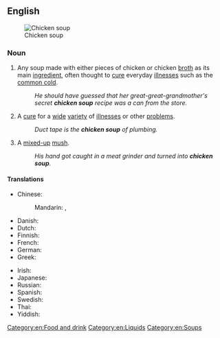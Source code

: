 ==English==
{{wikipedia}}
[[File:Chicken Noodle Soup.jpg|thumb|Chicken soup]]

===Noun===
{{en-noun|~}}

# Any soup made with either pieces of chicken or chicken [[broth]] as its main [[ingredient]], often thought to [[cure]] everyday [[illness]]es such as the [[common cold]].
#: ''He should have guessed that her great-great-grandmother's secret '''chicken soup''' recipe was a can from the store.''
# {{lb|en|figuratively}} A [[cure]] for a [[wide]] [[variety]] of [[illness]]es or other [[problem]]s.
#: ''Duct tape is the '''chicken soup''' of plumbing.''
# {{lb|en|figuratively}} A [[mixed-up]] [[mush]].
#: ''His hand got caught in a meat grinder and turned into '''chicken soup'''.''

====Translations====
{{trans-top|soup with chicken as main ingredient}}
* Chinese:
*: Mandarin: {{t+|cmn|雞湯|sc=Hani}}, {{t+|cmn|鸡汤|tr=jītāng|sc=Hani}}
* Danish: {{t|da|hønsekødssuppe}}
* Dutch: {{t+|nl|kippensoep}}
* Finnish: {{t|fi|kanakeitto}}
* French: {{t|fr|soupe de poulet|f}}
* German: {{t+|de|Hühnersuppe|f}}
* Greek: {{t+|el|κοτόσουπα|f|sc=Grek}}
{{trans-mid}}
* Irish: {{t|ga|sú circe|m}}
* Japanese: {{t|ja|チキンスープ|tr=chikinsūpu}}
* Russian: {{t|ru|кури́ный суп|m}}
* Spanish: {{t|es|sopa de pollo|f}}
* Swedish: {{t|sv|kycklingssoppa}}
* Thai: {{t|th|ซุปไก่}}
* Yiddish: {{t|yi|גאָלדענע יויך|f}}
{{trans-bottom}}

[[Category:en:Food and drink]]
[[Category:en:Liquids]]
[[Category:en:Soups]]